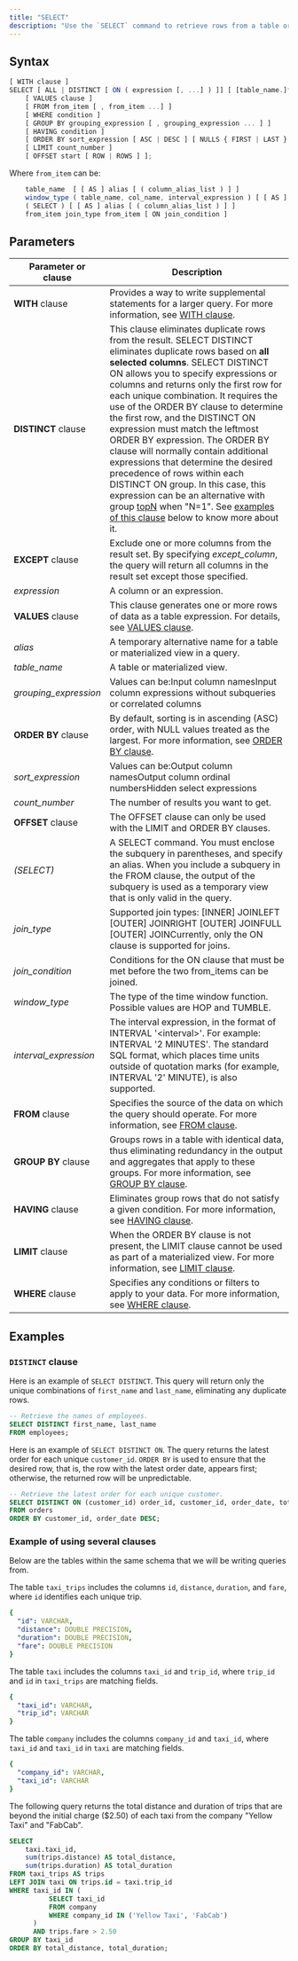 ```yaml
---
title: "SELECT"
description: "Use the `SELECT` command to retrieve rows from a table or materialized view. It returns the rows that satisfy the criteria that you specify with the clauses and conditions in your query."
---
```


## Syntax

```js
[ WITH clause ]
SELECT [ ALL | DISTINCT [ ON ( expression [, ...] ) ]] [ [table_name.]* [ EXCEPT ( [table_name.]except_column, ... ] ) ] | expression [ AS output_name ] [ , expression [ AS output_name ] ... ] ]
    [ VALUES clause ]
    [ FROM from_item [ , from_item ...] ]
    [ WHERE condition ]
    [ GROUP BY grouping_expression [ , grouping_expression ... ] ]
    [ HAVING condition ]
    [ ORDER BY sort_expression [ ASC | DESC ] [ NULLS { FIRST | LAST } ] [ , ... ] ]
    [ LIMIT count_number ]
    [ OFFSET start [ ROW | ROWS ] ];
```

Where `from_item` can be:

```js
    table_name  [ [ AS ] alias [ ( column_alias_list ) ] ]
    window_type ( table_name, col_name, interval_expression ) [ [ AS ] alias [ ( column_alias_list ) ] ]
    ( SELECT ) [ [ AS ] alias [ ( column_alias_list ) ] ]
    from_item join_type from_item [ ON join_condition ]
```

## Parameters

| Parameter or clause    | Description                                                                                                                                                                                                                                                                                                                                                                                                                                                                                                                                                                                                                                                                                                                                                      |
| ---------------------- | ---------------------------------------------------------------------------------------------------------------------------------------------------------------------------------------------------------------------------------------------------------------------------------------------------------------------------------------------------------------------------------------------------------------------------------------------------------------------------------------------------------------------------------------------------------------------------------------------------------------------------------------------------------------------------------------------------------------------------------------------------------------- |
| **WITH** clause        | Provides a way to write supplemental statements for a larger query. For more information, see [WITH clause](/docs/current/query-syntax-with-clause/).                                                                                                                                                                                                                                                                                                                                                                                                                                                                                                                                                                                                            |
| **DISTINCT** clause    | This clause eliminates duplicate rows from the result. SELECT DISTINCT eliminates duplicate rows based on **all selected columns**. SELECT DISTINCT ON allows you to specify expressions or columns and returns only the first row for each unique combination. It requires the use of the ORDER BY clause to determine the first row, and the DISTINCT ON expression must match the leftmost ORDER BY expression. The ORDER BY clause will normally contain additional expressions that determine the desired precedence of rows within each DISTINCT ON group. In this case, this expression can be an alternative with group [topN](/docs/current/sql-pattern-topn/) when "N=1". See [examples of this clause](#distinct-clause) below to know more about it. |
| **EXCEPT** clause      | Exclude one or more columns from the result set. By specifying _except\_column_, the query will return all columns in the result set except those specified.                                                                                                                                                                                                                                                                                                                                                                                                                                                                                                                                                                                                     |
| _expression_           | A column or an expression.                                                                                                                                                                                                                                                                                                                                                                                                                                                                                                                                                                                                                                                                                                                                       |
| **VALUES** clause      | This clause generates one or more rows of data as a table expression. For details, see [VALUES clause](/docs/current/sql/query-syntax/query-syntax-values-clause/).                                                                                                                                                                                                                                                                                                                                                                                                                                                                                                                                                                                              |
| _alias_                | A temporary alternative name for a table or materialized view in a query.                                                                                                                                                                                                                                                                                                                                                                                                                                                                                                                                                                                                                                                                                        |
| _table\_name_          | A table or materialized view.                                                                                                                                                                                                                                                                                                                                                                                                                                                                                                                                                                                                                                                                                                                                    |
| _grouping\_expression_ | Values can be:Input column namesInput column expressions without subqueries or correlated columns                                                                                                                                                                                                                                                                                                                                                                                                                                                                                                                                                                                                                                                                |
| **ORDER BY** clause    | By default, sorting is in ascending (ASC) order, with NULL values treated as the largest. For more information, see [ORDER BY clause](/docs/current/query-syntax-order-by-clause/).                                                                                                                                                                                                                                                                                                                                                                                                                                                                                                                                                                              |
| _sort\_expression_     | Values can be:Output column namesOutput column ordinal numbersHidden select expressions                                                                                                                                                                                                                                                                                                                                                                                                                                                                                                                                                                                                                                                                          |
| _count\_number_        | The number of results you want to get.                                                                                                                                                                                                                                                                                                                                                                                                                                                                                                                                                                                                                                                                                                                           |
| **OFFSET** clause      | The OFFSET clause can only be used with the LIMIT and ORDER BY clauses.                                                                                                                                                                                                                                                                                                                                                                                                                                                                                                                                                                                                                                                                                          |
| _(SELECT)_             | A SELECT command. You must enclose the subquery in parentheses, and specify an alias. When you include a subquery in the FROM clause, the output of the subquery is used as a temporary view that is only valid in the query.                                                                                                                                                                                                                                                                                                                                                                                                                                                                                                                                    |
| _join\_type_           | Supported join types: \[INNER\] JOINLEFT \[OUTER\] JOINRIGHT \[OUTER\] JOINFULL \[OUTER\] JOINCurrently, only the ON clause is supported for joins.                                                                                                                                                                                                                                                                                                                                                                                                                                                                                                                                                                                                              |
| _join\_condition_      | Conditions for the ON clause that must be met before the two from\_items can be joined.                                                                                                                                                                                                                                                                                                                                                                                                                                                                                                                                                                                                                                                                          |
| _window\_type_         | The type of the time window function. Possible values are HOP and TUMBLE.                                                                                                                                                                                                                                                                                                                                                                                                                                                                                                                                                                                                                                                                                        |
| _interval\_expression_ | The interval expression, in the format of INTERVAL '\<interval>'. For example: INTERVAL '2 MINUTES'. The standard SQL format, which places time units outside of quotation marks (for example, INTERVAL '2' MINUTE), is also supported.                                                                                                                                                                                                                                                                                                                                                                                                                                                                                                                           |
| **FROM** clause        | Specifies the source of the data on which the query should operate. For more information, see [FROM clause](/docs/current/query-syntax-from-clause/).                                                                                                                                                                                                                                                                                                                                                                                                                                                                                                                                                                                                            |
| **GROUP BY** clause    | Groups rows in a table with identical data, thus eliminating redundancy in the output and aggregates that apply to these groups. For more information, see [GROUP BY clause](/docs/current/query-syntax-group-by-clause/).                                                                                                                                                                                                                                                                                                                                                                                                                                                                                                                                       |
| **HAVING** clause      | Eliminates group rows that do not satisfy a given condition. For more information, see [HAVING clause](/docs/current/query-syntax-having-clause/).                                                                                                                                                                                                                                                                                                                                                                                                                                                                                                                                                                                                               |
| **LIMIT** clause       | When the ORDER BY clause is not present, the LIMIT clause cannot be used as part of a materialized view. For more information, see [LIMIT clause](/docs/current/query-syntax-limit-clause/).                                                                                                                                                                                                                                                                                                                                                                                                                                                                                                                                                                     |
| **WHERE** clause       | Specifies any conditions or filters to apply to your data. For more information, see [WHERE clause](/docs/current/query-syntax-where-clause/).                                                                                                                                                                                                                                                                                                                                                                                                                                                                                                                                                                                                                   |

## Examples

### `DISTINCT` clause
Here is an example of `SELECT DISTINCT`. This query will return only the unique combinations of `first_name` and `last_name`, eliminating any duplicate rows.

```sql
-- Retrieve the names of employees.
SELECT DISTINCT first_name, last_name
FROM employees;
```

Here is an example of `SELECT DISTINCT ON`. The query returns the latest order for each unique `customer_id`. `ORDER BY` is used to ensure that the desired row, that is, the row with the latest order date, appears first; otherwise, the returned row will be unpredictable.

```sql
-- Retrieve the latest order for each unique customer.
SELECT DISTINCT ON (customer_id) order_id, customer_id, order_date, total_amount
FROM orders
ORDER BY customer_id, order_date DESC;
```

### Example of using several clauses
Below are the tables within the same schema that we will be writing queries from.

The table `taxi_trips` includes the columns `id`, `distance`, `duration`, and `fare`, where `id` identifies each unique trip.

```yaml
{
  "id": VARCHAR,
  "distance": DOUBLE PRECISION,
  "duration": DOUBLE PRECISION,
  "fare": DOUBLE PRECISION
}
```

The table `taxi` includes the columns `taxi_id` and `trip_id`, where `trip_id` and `id` in `taxi_trips` are matching fields.

```yaml
{
  "taxi_id": VARCHAR,
  "trip_id": VARCHAR
}
```

The table `company` includes the columns `company_id` and `taxi_id`, where `taxi_id` and `taxi_id` in `taxi` are matching fields.

```yaml
{
  "company_id": VARCHAR,
  "taxi_id": VARCHAR
}
```

The following query returns the total distance and duration of trips that are beyond the initial charge ($2.50) of each taxi from the company "Yellow Taxi" and "FabCab".

```sql
SELECT
    taxi.taxi_id,
    sum(trips.distance) AS total_distance,
    sum(trips.duration) AS total_duration
FROM taxi_trips AS trips
LEFT JOIN taxi ON trips.id = taxi.trip_id
WHERE taxi_id IN (
          SELECT taxi_id
          FROM company
          WHERE company_id IN ('Yellow Taxi', 'FabCab')
      )
      AND trips.fare > 2.50
GROUP BY taxi_id
ORDER BY total_distance, total_duration;
```
